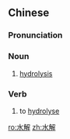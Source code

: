 ==Chinese==
{{zh-forms}}
{{wikipedia|lang=zh}}

===Pronunciation===
{{zh-pron
|m=shuǐjiě
|c=seoi2 gaai2
|cat=v,n
}}

===Noun===
{{zh-noun}}

# {{lb|zh|chemistry}} [[hydrolysis]]

===Verb===
{{zh-verb}}

# {{lb|zh|chemistry}} to [[hydrolyse]]

[[ro:水解]]
[[zh:水解]]